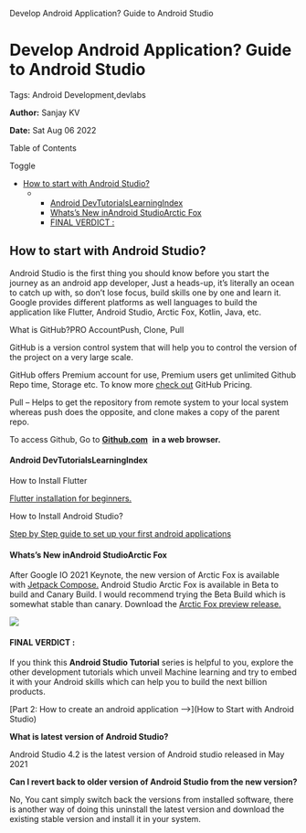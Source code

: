    Develop Android Application? Guide to Android Studio

Develop Android Application? Guide to Android Studio
====================================================

Tags: Android Development,devlabs

**Author:** Sanjay KV

**Date:** Sat Aug 06 2022

Table of Contents

Toggle

*   [How to start with Android Studio?](https://recodehive.com/develop-android-application-guide-to-android-studio/#How_to_start_with_Android_Studio "How to start with Android Studio?")
    *   *   [Android DevTutorialsLearningIndex](https://recodehive.com/develop-android-application-guide-to-android-studio/#Android_DevTutorialsLearningIndex "Android DevTutorialsLearningIndex")
        *   [Whats’s New inAndroid StudioArctic Fox](https://recodehive.com/develop-android-application-guide-to-android-studio/#Whatss_New_inAndroid_StudioArctic_Fox "Whats’s New inAndroid StudioArctic Fox")
        *   [FINAL VERDICT :](https://recodehive.com/develop-android-application-guide-to-android-studio/#FINAL_VERDICT "FINAL VERDICT :")

How to start with Android Studio?
---------------------------------

Android Studio is the first thing you should know before you start the journey as an android app developer, Just a heads-up, it’s literally an ocean to catch up with, so don’t lose focus, build skills one by one and learn it. Google provides different platforms as well languages to build the application like Flutter, Android Studio, Arctic Fox, Kotlin, Java, etc.

What is GitHub?PRO AccountPush, Clone, Pull

GitHub is a version control system that will help you to control the version of the project on a very large scale.

GitHub offers Premium account for use, Premium users get unlimited Github Repo time, Storage etc. To know more [check out](https://github.com/pricing) GitHub Pricing.

Pull – Helps to get the repository from remote system to your local system whereas push does the opposite, and clone makes a copy of the parent repo.

To access Github, Go to [**Github.com**](https://github.com/join)  **in a web browser.**

#### Android DevTutorialsLearningIndex

How to Install Flutter

[Flutter installation for beginners.](https://recodehive.com/sap-cloud-platform-integration-basics/)

How to Install Android Studio?

[Step by Step guide to set up your first android applications](https://recodehive.com/set-up-your-sap-cpi-trial-account/)

#### Whats’s New inAndroid StudioArctic Fox

After Google IO 2021 Keynote, the new version of Arctic Fox is available with [Jetpack Compose.](https://developer.android.com/jetpack/compose/setup) Android Studio Arctic Fox is available in Beta to build and Canary Build. I would recommend trying the Beta Build which is somewhat stable than canary. Download the [Arctic Fox preview release.](https://developer.android.com/studio/preview)

![](https://recodehive.com/wp-content/uploads/2021/06/New-in-Android-Studio-1024x576.jpg)

#### FINAL VERDICT :

If you think this **Android Studio Tutorial** series is helpful to you, explore the other development tutorials which unveil Machine learning and try to embed it with your Android skills which can help you to build the next billion products.

[Part 2: How to create an android application –>](How to Start with Android Studio)

**What is latest version of Android Studio?**

Android Studio 4.2 is the latest version of Android studio released in May 2021

**Can I revert back to older version of Android Studio from the new version?**

No, You cant simply switch back the versions from installed software, there is another way of doing this uninstall the latest version and download the existing stable version and install it in your system.